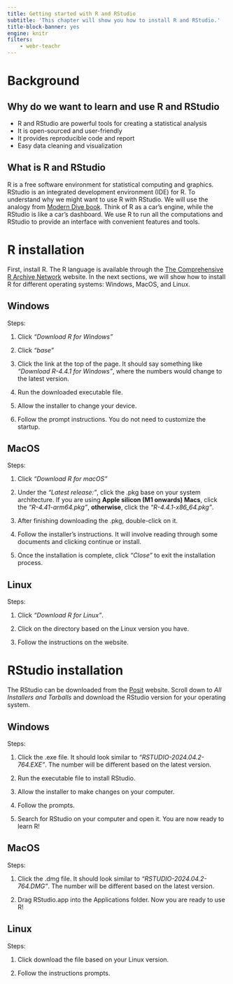 ```yaml
---
title: Getting started with R and RStudio
subtitle: 'This chapter will show you how to install R and RStudio.'
title-block-banner: yes
engine: knitr
filters:
    - webr-teachr
---
```


# Background

## Why do we want to learn and use R and RStudio

- R and RStudio are powerful tools for creating a statistical analysis
- It is open-sourced and user-friendly
- It provides reproducible code and report
- Easy data cleaning and visualization

## What is R and RStudio

R is a free software environment for statistical computing and graphics. RStudio is an integrated development environment (IDE) for R. To understand why we might want to use R with RStudio. We will use the analogy from [Modern Dive book](https://moderndive.com/1-getting-started.html#r-rstudio). Think of R as a car's engine, while the RStudio is like a car's dashboard. We use R to run all the computations and RStudio to provide an interface with convenient features and tools.


# R installation

First, install R. The R language is available through the [The Comprehensive R Archive Network](http://cran.r-project.org/) website. In the next sections, we will show how to install R for different operating systems: Windows, MacOS, and Linux. 

## Windows

Steps:

1. Click *"Download R for Windows"*

2. Click *"base"*

3. Click the link at the top of the page. It should say something like *"Download R-4.4.1 for Windows"*, where the numbers would change to the latest version.

4. Run the downloaded executable file.

5. Allow the installer to change your device.

6. Follow the prompt instructions. You do not need to customize the startup.

## MacOS

Steps:

1. Click *"Download R for macOS"*

2. Under the *"Latest release:"*, click the .pkg base on your system architecture. If you are using **Apple silicon (M1 onwards) Macs**, click the *"R-4.41-arm64.pkg"*, **otherwise**, click the *"R-4.4.1-x86_64.pkg"*.

3. After finishing downloading the .pkg, double-click on it.

4. Follow the installer's instructions. It will involve reading through some documents and clicking continue or install.

5. Once the installation is complete, click *"Close"* to exit the installation process.

## Linux

Steps:

1. Click *"Download R for Linux"*.

2. Click on the directory based on the Linux version you have.

3. Follow the instructions on the website.

# RStudio installation

The RStudio can be downloaded from the [Posit](https://posit.co/download/rstudio-desktop/) website. Scroll down to *All Installers and Tarballs* and download the RStudio version for your operating system.

## Windows

Steps:

1. Click the .exe file. It should look similar to *"RSTUDIO-2024.04.2-764.EXE"*. The number will be different based on the latest version.

2. Run the executable file to install RStudio.

3. Allow the installer to make changes on your computer.

4. Follow the prompts.

5. Search for RStudio on your computer and open it. You are now ready to learn R!

## MacOS

Steps:

1. Click the .dmg file. It should look similar to *"RSTUDIO-2024.04.2-764.DMG"*. The number will be different based on the latest version.

2. Drag RStudio.app into the Applications folder. Now you are ready to use R!

## Linux

Steps:

1. Click download the file based on your Linux version.

2. Follow the instructions prompts.